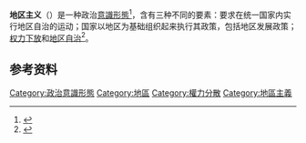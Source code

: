 {{not|地方主義|區域主義}}
'''地区主义'''（{{lang-en|Regionalism}}）是一种政治[[意識形態|意識形態]]<ref>{{Cite journal|jstor = 422257|title = A Rational Choice Approach to Political Regionalism|url = https://archive.org/details/sim_comparative-politics_1991-07_23_4/page/401|journal = Comparative Politics|volume = 23|issue = 4|pages = 401–421|last1 = Meadwell|first1 = Hudson|year = 1991|doi = 10.2307/422257}}</ref>，含有三种不同的要素：要求在统一国家内实行地区自治的运动；国家以地区为基础组织起来执行其政策，包括地区发展政策；[[权力下放|权力下放]]和[[地方分权|地区自治]]<ref>{{Cite web|url=https://pesd.princeton.edu/?q=node/264|title=The Princeton Encyclopedia of Self-Determination|website=pesd.princeton.edu|access-date=2022-03-16|archive-date=2021-10-25|archive-url=https://web.archive.org/web/20211025194405/https://pesd.princeton.edu/?q=node%2F264|dead-url=no}}</ref>。

== 参考资料 ==
{{reflist}}

[[Category:政治意識形態|Category:政治意識形態]]
[[Category:地區|Category:地區]]
[[Category:權力分散|Category:權力分散]]
[[Category:地區主義|Category:地區主義]]
